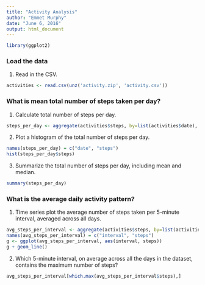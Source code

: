 ```yaml
---
title: "Activity Analysis"
author: "Emmet Murphy"
date: "June 6, 2016"
output: html_document
---
```

```r
library(ggplot2)
```

### Load the data

1. Read in the CSV.

```r
activities <- read.csv(unz('activity.zip', 'activity.csv'))
```

### What is mean total number of steps taken per day?

1. Calculate total number of steps per day.

```r
steps_per_day <- aggregate(activities$steps, by=list(activities$date), sum)
```

2. Plot a histogram of the total number of steps per day.

```r
names(steps_per_day) = c("date", "steps") 
hist(steps_per_day$steps)
```

3. Summarize the total number of steps per day, including mean and median.

```r
summary(steps_per_day)
```

### What is the average daily activity pattern?

1. Time series plot the average number of steps taken per 5-minute interval, averaged across all days.

```r
avg_steps_per_interval <- aggregate(activities$steps, by=list(activities$interval), mean, na.rm=TRUE)
names(avg_steps_per_interval) = c("interval", "steps") 
g <- ggplot(avg_steps_per_interval, aes(interval, steps))
g + geom_line()
```

2. Which 5-minute interval, on average across all the days in the dataset, contains the maximum number of steps?

```r
avg_steps_per_interval[which.max(avg_steps_per_interval$steps),]
```
